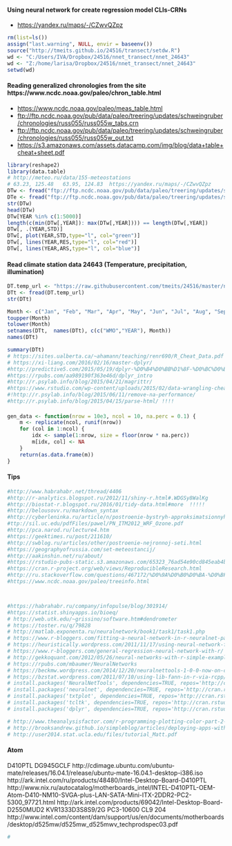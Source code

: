 ####  Using neural network for create regression model CLIs-CRNs
  + <https://yandex.ru/maps/-/CZwvQZpz>
```r
rm(list=ls())
assign("last.warning", NULL, envir = baseenv())
source("http://tmeits.github.io/24516/transect/setdw.R")
wd <- "C:/Users/IVA/Dropbox/24516/nnet_transect/nnet_24643"
wd <- "Z:/home/larisa/Dropbox/24516/nnet_transect/nnet_24643"
setwd(wd)
```
#### Reading generalized chronologies from the site https://www.ncdc.noaa.gov/paleo/chron_table.html
  + <https://www.ncdc.noaa.gov/paleo/meas_table.html>
  + <ftp://ftp.ncdc.noaa.gov/pub/data/paleo/treering/updates/schweingruber/chronologies/russ055/russ055w_tabs.crn>
  + <ftp://ftp.ncdc.noaa.gov/pub/data/paleo/treering/updates/schweingruber/chronologies/russ055/russ055w_out.txt>
  + <https://s3.amazonaws.com/assets.datacamp.com/img/blog/data+table+cheat+sheet.pdf>
```r
library(reshape2)
library(data.table)
# http://meteo.ru/data/155-meteostations
# 63.23, 125.48   63.95, 124.83  https://yandex.ru/maps/-/CZwvQZpz
DTw <- fread("ftp://ftp.ncdc.noaa.gov/pub/data/paleo/treering/updates/schweingruber/chronologies/russ055/russ055w_tabs.crn")
DTe <- fread("ftp://ftp.ncdc.noaa.gov/pub/data/paleo/treering/updates/schweingruber/chronologies/russ055/russ055e_tabs.crn")
str(DTw)
head(DTw)
DTw[YEAR %in% c(1:5000)]
length(c(min(DTw[,YEAR]): max(DTw[,YEAR]))) == length(DTw[,YEAR])
DTw[, .(YEAR,STD)]
DTw[, plot(YEAR,STD,type="l", col="green")]
DTw[, lines(YEAR,RES,type="l", col="red")]
DTw[, lines(YEAR,ARS,type="l", col="blue")]

```
#### Read climate station data 24643 (Temperature, precipitation, illumination)
```r
DT.temp_url <- "https://raw.githubusercontent.com/tmeits/24516/master/nnet_24643/24643_temp.txt"
DTt <- fread(DT.temp_url)
str(DTt)

Month <- c("Jan", "Feb", "Mar", "Apr", "May", "Jun", "Jul", "Aug", "Sep", "Oct", "Nov", "Dec")
toupper(Month)
tolower(Month)
setnames(DTt,  names(DTt), c(c("WMO","YEAR"), Month))
names(DTt)

summary(DTt)
# https://sites.ualberta.ca/~ahamann/teaching/renr690/R_Cheat_Data.pdf
# https://xi-liang.com/2016/02/16/master-dplyr/
#http://predictive5.com/2015/05/19/dplyr-%D0%B4%D0%BB%D1%8F-%D0%BC%D0%B0%D0%BD%D0%B8%D0%BF%D1%83%D0%BB%D1%8F%D1%86%D0%B8%D0%B8-%D0%B4%D0%B0%D0%BD%D0%BD%D1%8B%D0%BC%D0%B8-%D0%B2-r-%D1%87%D0%B0%D1%81%D1%82%D1%8C-1/
#https://rpubs.com/aa989190f363e46d/dplyr_intro
#http://r.psylab.info/blog/2015/04/21/magrittr/
#https://www.rstudio.com/wp-content/uploads/2015/02/data-wrangling-cheatsheet.pdf
#!http://r.psylab.info/blog/2015/06/11/remove-na-performance/
#http://r.psylab.info/blog/2015/04/15/parse-html/ !!!!
```
####
```r
gen_data <- function(nrow = 10e3, ncol = 10, na.perc = 0.1) {
    m <- replicate(ncol, runif(nrow))
    for (col in 1:ncol) {
        idx <- sample(1:nrow, size = floor(nrow * na.perc))
        m[idx, col] <- NA
    }
    return(as.data.frame(m))
}

```
#### Tips
```r

#http://www.habrahabr.net/thread/4406
#http://r-analytics.blogspot.ru/2012/11/shiny-r.html#.WDGSy8WalKg
#http://biostat-r.blogspot.ru/2016/01/tidy-data.html#more  !!!!!
#http://belousovv.ru/markdown_syntax
#http://cyberleninka.ru/article/n/postroenie-bystryh-approksimatsionnyh-moduley-resheniya-zadach-vysokochastotnogo-elektromagnitnogo-karotazha
#ttp://sil.uc.edu/pdfFiles/pawel/PN_ITM2012_WRF_Ozone.pdf
#http://pca.narod.ru/lecture4.htm
#https://geektimes.ru/post/211610/
#http://swblog.ru/articles/other/postroenie-nejronnoj-seti.html
#https://geographyofrussia.com/set-meteostancij/
#http://aakinshin.net/ru/about/
#https://rstudio-pubs-static.s3.amazonaws.com/65323_76ad54e90cd845eab4b7569c81c9d5b0.html
#https://cran.r-project.org/web/views/ReproducibleResearch.html
#http://ru.stackoverflow.com/questions/467172/%D0%9A%D0%B0%D0%BA-%D0%BF%D0%B5%D1%80%D0%B5%D0%BD%D0%B5%D1%81%D1%82%D0%B8-%D1%82%D0%B0%D0%B1%D0%BB%D0%B8%D1%86%D1%83-%D0%B2-%D1%83%D0%B4%D0%BE%D0%B1%D0%BD%D1%8B%D0%B9-%D0%B4%D0%BB%D1%8F-%D0%BF%D1%83%D0%B1%D0%BB%D0%B8%D0%BA%D0%B0%D1%86%D0%B8%D0%B8-%D1%84%D0%BE%D1%80%D0%BC%D0%B0%D1%82
#https://www.ncdc.noaa.gov/paleo/treeinfo.html



#https://habrahabr.ru/company/infopulse/blog/301914/
#https://statist.shinyapps.io/bioeq/
# http://web.utk.edu/~grissino/software.htm#dendrometer
# https://toster.ru/q/79828
# http://matlab.exponenta.ru/neuralnetwork/book1/task1/task1.php
# https://www.r-bloggers.com/fitting-a-neural-network-in-r-neuralnet-package/
# https://heuristically.wordpress.com/2011/11/17/using-neural-network-for-regression/
# https://www.r-bloggers.com/general-regression-neural-network-with-r/
# http://gekkoquant.com/2012/05/26/neural-networks-with-r-simple-example/
# https://rpubs.com/mbaumer/NeuralNetworks
# https://beckmw.wordpress.com/2014/12/20/neuralnettools-1-0-0-now-on-cran/
# https://bzstat.wordpress.com/2011/07/10/using-lib-fann-in-r-via-rcpp/
# install.packages('NeuralNetTools', dependencies=TRUE, repos='http://cran.rstudio.com/')
# install.packages('neuralnet', dependencies=TRUE, repos='http://cran.rstudio.com/')
# install.packages('txtplot', dependencies=TRUE, repos='http://cran.rstudio.com/')
# install.packages('tcltk', dependencies=TRUE, repos='http://cran.rstudio.com/')
# install.packages('dplyr', dependencies=TRUE, repos='http://cran.rstudio.com/')

# http://www.theanalysisfactor.com/r-programming-plotting-color-part-2-qplot/
# http://brooksandrew.github.io/simpleblog/articles/deploying-apps-with-shinyapps-io/
# http://user2014.stat.ucla.edu/files/tutorial_Matt.pdf
```
#### Atom 

D410PTL
DG945GCLF
http://cdimage.ubuntu.com/ubuntu-mate/releases/16.04.1/release/ubuntu-mate-16.04.1-desktop-i386.iso
http://ark.intel.com/ru/products/48480/Intel-Desktop-Board-D410PTL
http://www.nix.ru/autocatalog/motherboards_intel/INTEL-D410PTL-OEM-Atom-D410-NM10-SVGA-plus-LAN-SATA-Mini-ITX-2DDR2-PC2-5300_97721.html
http://ark.intel.com/products/69042/Intel-Desktop-Board-D2550MUD2
KVR1333D3S8S9/2G
PC3-10600 CL9 204 
http://www.intel.com/content/dam/support/us/en/documents/motherboards/desktop/d525mw/d525mw_d525mwv_techprodspec03.pdf

```r
#

```
